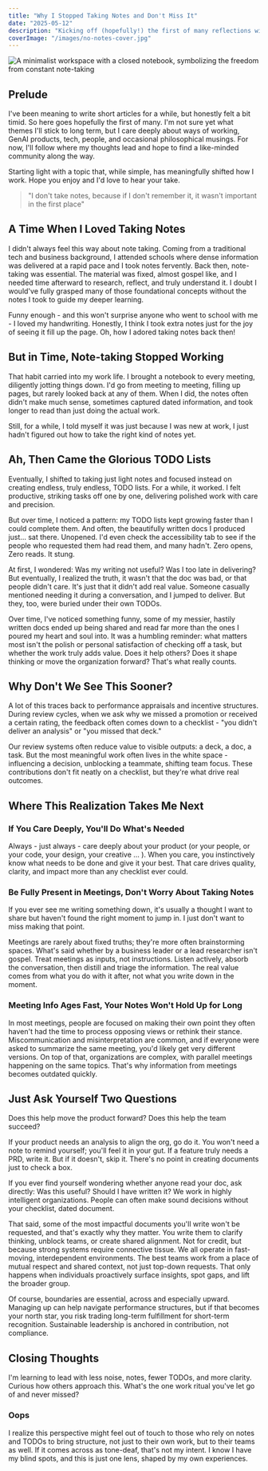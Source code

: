 ```yaml
---
title: "Why I Stopped Taking Notes and Don't Miss It"
date: "2025-05-12"
description: "Kicking off (hopefully!) the first of many reflections with 'Please DO NOT take notes.' I used to be a diligent note-taker and checklist maker until I realized most of it wasn't actually adding value. Hope you enjoy reading it as much as I enjoyed writing it."
coverImage: "/images/no-notes-cover.jpg"
---
```


<div className="relative w-full h-[400px] mb-8">
  <img
    src="/images/no-notes-cover.jpg"
    alt="A minimalist workspace with a closed notebook, symbolizing the freedom from constant note-taking"
    className="object-cover w-full h-full rounded-lg shadow-lg"
  />
</div>

## Prelude

I've been meaning to write short articles for a while, but honestly felt a bit timid. So here goes hopefully the first of many. I'm not sure yet what themes I'll stick to long term, but I care deeply about ways of working, GenAI products, tech, people, and occasional philosophical musings. For now, I'll follow where my thoughts lead and hope to find a like-minded community along the way.

Starting light with a topic that, while simple, has meaningfully shifted how I work. Hope you enjoy and I'd love to hear your take.

> "I don't take notes, because if I don't remember it, it wasn't important in the first place"

## A Time When I Loved Taking Notes

I didn't always feel this way about note taking. Coming from a traditional tech and business background, I attended schools where dense information was delivered at a rapid pace and I took notes fervently. Back then, note-taking was essential. The material was fixed, almost gospel like, and I needed time afterward to research, reflect, and truly understand it. I doubt I would've fully grasped many of those foundational concepts without the notes I took to guide my deeper learning.

Funny enough - and this won't surprise anyone who went to school with me - I loved my handwriting. Honestly, I think I took extra notes just for the joy of seeing it fill up the page. Oh, how I adored taking notes back then!

## But in Time, Note-taking Stopped Working

That habit carried into my work life. I brought a notebook to every meeting, diligently jotting things down. I'd go from meeting to meeting, filling up pages, but rarely looked back at any of them. When I did, the notes often didn't make much sense, sometimes captured dated information, and took longer to read than just doing the actual work.

Still, for a while, I told myself it was just because I was new at work, I just hadn't figured out how to take the right kind of notes yet.

## Ah, Then Came the Glorious TODO Lists

Eventually, I shifted to taking just light notes and focused instead on creating endless, truly endless, TODO lists. For a while, it worked. I felt productive, striking tasks off one by one, delivering polished work with care and precision.

But over time, I noticed a pattern: my TODO lists kept growing faster than I could complete them. And often, the beautifully written docs I produced just... sat there. Unopened. I'd even check the accessibility tab to see if the people who requested them had read them, and many hadn't. Zero opens, Zero reads. It stung.

At first, I wondered: Was my writing not useful? Was I too late in delivering? But eventually, I realized the truth, it wasn't that the doc was bad, or that people didn't care. It's just that it didn't add real value. Someone casually mentioned needing it during a conversation, and I jumped to deliver. But they, too, were buried under their own TODOs.

Over time, I've noticed something funny, some of my messier, hastily written docs ended up being shared and read far more than the ones I poured my heart and soul into. It was a humbling reminder: what matters most isn't the polish or personal satisfaction of checking off a task, but whether the work truly adds value. Does it help others? Does it shape thinking or move the organization forward? That's what really counts.

## Why Don't We See This Sooner?

A lot of this traces back to performance appraisals and incentive structures. During review cycles, when we ask why we missed a promotion or received a certain rating, the feedback often comes down to a checklist - "you didn't deliver an analysis" or "you missed that deck."

Our review systems often reduce value to visible outputs: a deck, a doc, a task. But the most meaningful work often lives in the white space - influencing a decision, unblocking a teammate, shifting team focus. These contributions don't fit neatly on a checklist, but they're what drive real outcomes.

## Where This Realization Takes Me Next

### If You Care Deeply, You'll Do What's Needed

Always - just always - care deeply about your product (or your people, or your code, your design, your creative ... ). When you care, you instinctively know what needs to be done and give it your best. That care drives quality, clarity, and impact more than any checklist ever could.

### Be Fully Present in Meetings, Don't Worry About Taking Notes

If you ever see me writing something down, it's usually a thought I want to share but haven't found the right moment to jump in. I just don't want to miss making that point.

Meetings are rarely about fixed truths; they're more often brainstorming spaces. What's said whether by a business leader or a lead researcher isn't gospel. Treat meetings as inputs, not instructions. Listen actively, absorb the conversation, then distill and triage the information. The real value comes from what you do with it after, not what you write down in the moment.

### Meeting Info Ages Fast, Your Notes Won't Hold Up for Long

In most meetings, people are focused on making their own point they often haven't had the time to process opposing views or rethink their stance. Miscommunication and misinterpretation are common, and if everyone were asked to summarize the same meeting, you'd likely get very different versions. On top of that, organizations are complex, with parallel meetings happening on the same topics. That's why information from meetings becomes outdated quickly.

## Just Ask Yourself Two Questions

Does this help move the product forward? Does this help the team succeed?

If your product needs an analysis to align the org, go do it. You won't need a note to remind yourself; you'll feel it in your gut. If a feature truly needs a PRD, write it. But if it doesn't, skip it. There's no point in creating documents just to check a box.

If you ever find yourself wondering whether anyone read your doc, ask directly: Was this useful? Should I have written it? We work in highly intelligent organizations. People can often make sound decisions without your checklist, dated document.

That said, some of the most impactful documents you'll write won't be requested, and that's exactly why they matter. You write them to clarify thinking, unblock teams, or create shared alignment. Not for credit, but because strong systems require connective tissue. We all operate in fast-moving, interdependent environments. The best teams work from a place of mutual respect and shared context, not just top-down requests. That only happens when individuals proactively surface insights, spot gaps, and lift the broader group.

Of course, boundaries are essential, across and especially upward. Managing up can help navigate performance structures, but if that becomes your north star, you risk trading long-term fulfillment for short-term recognition. Sustainable leadership is anchored in contribution, not compliance.

## Closing Thoughts

I'm learning to lead with less noise, notes, fewer TODOs, and more clarity. Curious how others approach this. What's the one work ritual you've let go of and never missed?

### Oops

I realize this perspective might feel out of touch to those who rely on notes and TODOs to bring structure, not just to their own work, but to their teams as well. If it comes across as tone-deaf, that's not my intent. I know I have my blind spots, and this is just one lens, shaped by my own experiences. 